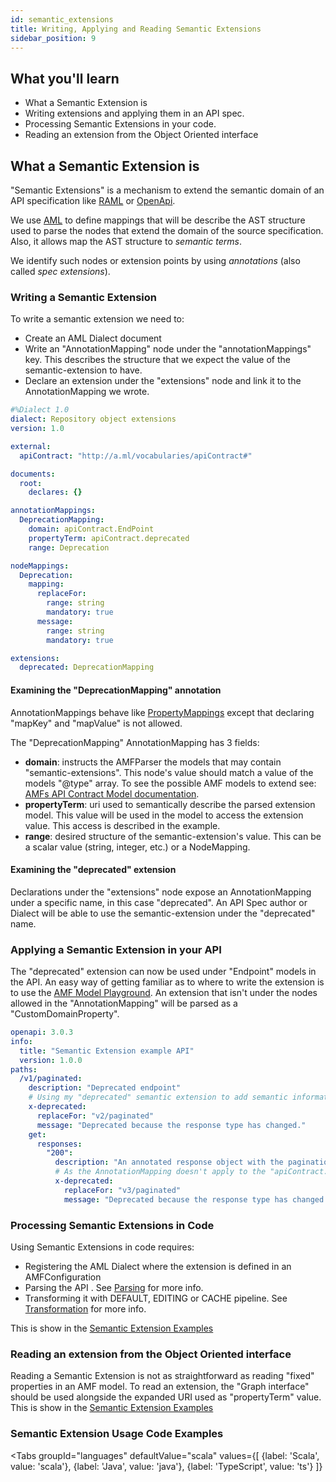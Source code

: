 ```yaml
---
id: semantic_extensions
title: Writing, Applying and Reading Semantic Extensions
sidebar_position: 9
---
```


## What you'll learn
- What a Semantic Extension is
- Writing extensions and applying them in an API spec.
- Processing Semantic Extensions in your code.
- Reading an extension from the Object Oriented interface

## What a Semantic Extension is

"Semantic Extensions" is a mechanism to extend the semantic domain of an API specification like [RAML](https://github.com/raml-org/raml-spec/blob/master/versions/raml-10/raml-10.md#annotations) 
or [OpenApi](https://swagger.io/docs/specification/openapi-extensions/).

We use [AML](/docs/aml/aml) to define mappings that will be describe the AST structure used to parse the nodes that extend the domain of the source specification. Also, it allows map
the AST structure to *semantic terms*.

We identify such nodes or extension points by using *annotations* (also called *spec extensions*).

### Writing a Semantic Extension

To write a semantic extension we need to:
- Create an AML Dialect document
- Write an "AnnotationMapping" node under the "annotationMappings" key. This describes the structure that we expect the value of the semantic-extension to have.
- Declare an extension under the "extensions" node and link it to the AnnotationMapping we wrote.

```yaml
#%Dialect 1.0
dialect: Repository object extensions
version: 1.0

external:
  apiContract: "http://a.ml/vocabularies/apiContract#"

documents:
  root:
    declares: {}

annotationMappings:
  DeprecationMapping:
    domain: apiContract.EndPoint
    propertyTerm: apiContract.deprecated
    range: Deprecation

nodeMappings:
  Deprecation:
    mapping:
      replaceFor:
        range: string
        mandatory: true
      message:
        range: string
        mandatory: true

extensions:
  deprecated: DeprecationMapping
```
#### Examining the "DeprecationMapping" annotation

AnnotationMappings behave like [PropertyMappings](https://github.com/aml-org/aml-spec/blob/master/dialects.md#property-mappings) except that declaring "mapKey" and "mapValue" is not allowed.

The "DeprecationMapping" AnnotationMapping has 3 fields:

- **domain**: instructs the AMFParser the models that may contain "semantic-extensions". This node's value should match a value of the models "@type" array. To see the possible AMF models to extend see: [AMFs API Contract Model documentation](https://github.com/aml-org/amf/blob/develop/documentation/model.md).
- **propertyTerm**: uri used to semantically describe the parsed extension model. This value will be used in the model to access the extension value. This access is described in the example.
- **range**: desired structure of the semantic-extension's value. This can be a scalar value (string, integer, etc.) or a NodeMapping.

#### Examining the "deprecated" extension

Declarations under the "extensions" node expose an AnnotationMapping under a specific name, in this case "deprecated". An API Spec author or Dialect will be able to use the semantic-extension
under the "deprecated" name.

### Applying a Semantic Extension in your API

The "deprecated" extension can now be used under "Endpoint" models in the API. An easy way of getting familiar as to where to write the extension is to use the [AMF Model Playground](/docs/AMF/amf_playground).
An extension that isn't under the nodes allowed in the "AnnotationMapping" will be parsed as a "CustomDomainProperty".

```yaml
openapi: 3.0.3
info:
  title: "Semantic Extension example API"
  version: 1.0.0
paths:
  /v1/paginated:
    description: "Deprecated endpoint"
    # Using my "deprecated" semantic extension to add semantic information to the EndPoint
    x-deprecated:
      replaceFor: "v2/paginated"
      message: "Deprecated because the response type has changed."
    get:
      responses:
        "200":
          description: "An annotated response object with the pagination annotation."
          # As the AnnotationMapping doesn't apply to the "apiContract.Response" domain then this node will be parsed as a CustomDomainProperty
          x-deprecated:
            replaceFor: "v3/paginated"
            message: "Deprecated because the response type has changed."
```

### Processing Semantic Extensions in Code

Using Semantic Extensions in code requires:
- Registering the AML Dialect where the extension is defined in an AMFConfiguration
- Parsing the API . See [Parsing](amf_parsing) for more info.
- Transforming it with DEFAULT, EDITING or CACHE pipeline. See [Transformation](amf_transformation) for more info.

This is show in the [Semantic Extension Examples](#semantic-extension-usage-code-examples)

### Reading an extension from the Object Oriented interface

Reading a Semantic Extension is not as straightforward as reading "fixed" properties in an AMF model. To read an extension, the "Graph interface" should be used alongside the expanded URI used 
as "propertyTerm" value. This is show in the [Semantic Extension Examples](#semantic-extension-usage-code-examples)


### Semantic Extension Usage Code Examples

<Tabs
    groupId="languages"
    defaultValue="scala"
    values={[
        {label: 'Scala', value: 'scala'},
        {label: 'Java', value: 'java'},
        {label: 'TypeScript', value: 'ts'}
    ]}
>

<TabItem value="scala">
    <CodeGetter
        language='scala'
        example='SemanticExtensionsTest.scala'
    />
</TabItem>
<TabItem value="java">
    <CodeGetter
        language='java'
        example='SemanticExtensionsTest.java'
    />
</TabItem>
<TabItem value="ts">
    <CodeGetter
        language='ts'
        example='semantic.extensions.spec.ts'
    />
</TabItem>
</Tabs>
